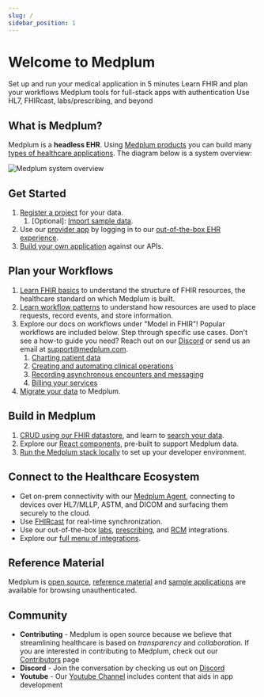```yaml
---
slug: /
sidebar_position: 1
---
```



# Welcome to Medplum

<Section>
  <FeatureGrid columns={2}>
    <Feature title="Get Started" linkText="Read more" linkRef="./docs#get-started">
      Set up and run your medical application in 5 minutes
    </Feature>
    <Feature title="Plan your Workflows" linkText="Read more" linkRef="./docs#plan-your-workflows">
      Learn FHIR and plan your workflows
    </Feature>
    <Feature title="Build in Medplum" linkText="Read more" linkRef="./docs#build-in-medplum">
      Medplum tools for full-stack apps with authentication
    </Feature>
    <Feature title="Connect to the Ecosystem" linkText="Read more" linkRef="./docs#connect-to-the-healthcare-ecosystem">
      Use HL7, FHIRcast, labs/prescribing, and beyond
    </Feature>
  </FeatureGrid>
</Section>

## What is Medplum?

Medplum is a **headless EHR**. Using [Medplum products](./products) you can build many [types of healthcare applications](./solutions). The diagram below is a system overview:

![Medplum system overview](/img/medplum-overview.svg)

## Get Started

1. [Register a project](https://www.medplum.com/docs/tutorials/register) for your data.
   1. [Optional]: [Import sample data](https://www.medplum.com/docs/tutorials/importing-sample-data).
2. Use our [provider app](https://www.medplum.com/docs/provider) by logging in to our [out-of-the-box EHR experience](https://provider.medplum.com/).
3. [Build your own application](https://www.medplum.com/docs/tutorials/medplum-hello-world) against our APIs.

## Plan your Workflows

1. [Learn FHIR basics](./docs/fhir-basics) to understand the structure of FHIR resources, the healthcare standard on which Medplum is built.
2. [Learn workflow patterns](./blog/fhir-workflow-patterns-to-simplify-your-life) to understand how resources are used to place requests, record events, and store information.
3. Explore our docs on workflows under "Model in FHIR"! Popular workflows are included below. Step through specific use cases. Don't see a how-to guide you need? Reach out on our [Discord](https://discord.gg/medplum) or send us an email at [support@medplum.com](mailto:support@medplum.com).
   1. [Charting patient data](./docs/charting)
   2. [Creating and automating clinical operations](/docs/careplans/tasks)
   3. [Recording asynchronous encounters and messaging](./docs/communications/async-encounters)
   4. [Billing your services](./docs/billing)
4. [Migrate your data](./docs/migration) to Medplum.

## Build in Medplum

1. [CRUD using our FHIR datastore](./docs/fhir-datastore), and learn to [search your data](./docs/search).
2. Explore our [React components](./docs/api/react), pre-built to support Medplum data.
3. [Run the Medplum stack locally](./docs/self-hosting/running-full-medplum-stack-in-docker) to set up your developer environment.

## Connect to the Healthcare Ecosystem

- Get on-prem connectivity with our [Medplum Agent](./docs/agent), connecting to devices over HL7/MLLP, ASTM, and DICOM and surfacing them securely to the cloud.
- Use [FHIRcast](./docs/fhircast) for real-time synchronization.
- Use our out-of-the-box [labs](./docs/integration/health-gorilla), [prescribing](./docs/integration/dosespot), and [RCM](./docs/integration/stedi) integrations.
- Explore our [full menu of integrations](./docs/integration).

## Reference Material

Medplum is [open source](https://github.com/medplum/medplum), [reference material](/docs/api/index.md) and [sample applications](https://github.com/medplum) are available for browsing unauthenticated.

## Community

- **Contributing** - Medplum is open source because we believe that streamlining healthcare is based on _transparency_ and _collaboration_. If you are interested in contributing to Medplum, check out our [Contributors](./docs/contributing) page
- **Discord** - Join the conversation by checking us out on [Discord](https://discord.gg/medplum)
- **Youtube** - Our [Youtube Channel](https://www.youtube.com/channel/UCu_sS6aXEHz3GPk2NTugtJA) includes content that aids in app development
